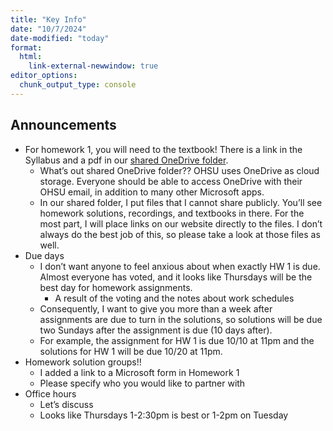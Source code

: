 ```yaml
---
title: "Key Info"
date: "10/7/2024"
date-modified: "today"
format: 
  html:
    link-external-newwindow: true
editor_options: 
  chunk_output_type: console
---
```


## Announcements

- For homework 1, you will need to the textbook! There is a link in the Syllabus and a pdf in our [shared OneDrive folder](https://ohsuitg-my.sharepoint.com/:f:/r/personal/wakim_ohsu_edu/Documents/Teaching/Classes/F24_BSTA_550/Student_files_BSTA_550?csf=1&web=1&e=0jf6kG).
  - What's out shared OneDrive folder?? OHSU uses OneDrive as cloud storage. Everyone should be able to access OneDrive with their OHSU email, in addition to many other Microsoft apps.  
  - In our shared folder, I put files that I cannot share publicly. You'll see homework solutions, recordings, and textbooks in there. For the most part, I will place links on our website directly to the files. I don't always do the best job of this, so please take a look at those files as well. 
- Due days
  - I don't want anyone to feel anxious about when exactly HW 1 is due. Almost everyone has voted, and it looks like Thursdays will be the best day for homework assignments.
    - A result of the voting and the notes about work schedules
  - Consequently, I want to give you more than a week after assignments are due to turn in the solutions, so solutions will be due two Sundays after the assignment is due (10 days after).
  - For example, the assignment for HW 1 is due 10/10 at 11pm and the solutions for HW 1 will be due 10/20 at 11pm.
- Homework solution groups!!
  - I added a link to a Microsoft form in Homework 1
  - Please specify who you would like to partner with
- Office hours
  - Let's discuss
  - Looks like Thursdays 1-2:30pm is best or 1-2pm on Tuesday
